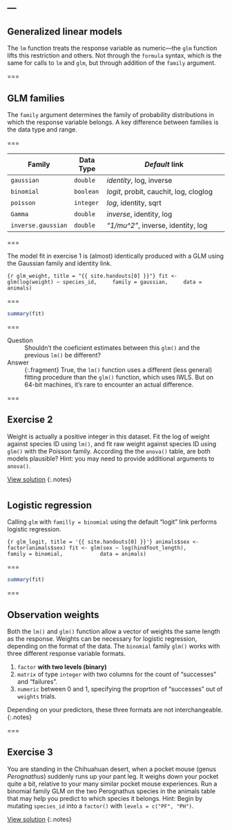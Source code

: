 ---
---

## Generalized linear models

The `lm` function treats the response variable as numeric---the `glm` function lifts this restriction and others. Not through the `formula` syntax, which is the same for calls to `lm`  and `glm`, but through addition of the `family` argument.

===

## GLM families

The `family` argument determines the family of probability distributions in which the response variable belongs. A key difference between families is the data type and range.

===

| Family             | Data Type | *Default* link                         |
|--------------------|-----------|----------------------------------------|
| `gaussian`         | `double`  | *identity*, log, inverse               |
| `binomial`         | `boolean` | *logit*, probit, cauchit, log, cloglog |
| `poisson`          | `integer` | *log*, identity, sqrt                  |
| `Gamma`            | `double`  | *inverse*, identity, log               |
| `inverse.gaussian` | `double`  | *"1/mu^2"*, inverse, identity, log     |

===

The model fit in exercise 1 is (almost) identically produced with a GLM
using the Gaussian family and identity link.

```{r glm_weight, title = "{{ site.handouts[0] }}"}
fit <- glm(log(weight) ~ species_id,
    family = gaussian,
    data = animals)
```

===

```r
summary(fit)
```

===

Question
: Shouldn't the coeficient estimates between this `glm()` and the previous
`lm()` be different?

Answer
: {:.fragment} True, the `lm()` function uses a different (less general) fitting procedure than the `glm()` function, which uses IWLS. But on 64-bit machines,
it's rare to encounter an actual difference.

===

## Exercise 2

Weight is actually a positive integer in this dataset. Fit the log of weight
against species ID using `lm()`, and fit raw weight against species ID using
`glm()` with the Poisson family. According the the `anova()` table, are both
models plausible? Hint: you may need to provide additional arguments to
`anova()`.

[View solution](#solution-2)
{:.notes}

<!--
===

## Learn to link

Correct use of the `link` argument to the family requires in-depth knowledge
about generalized linear models---not our objective here. A common mistake to
avoid, however, is assuming that `glm` applies the transfromation given as
`link` to the response variable.

```r
## THIS IS PROBABLY NOT WHAT YOU WANT!
fit <- glm(weight ~ hindfoot_length,
    family = gaussian(link = `log`),
    data = animals)
```
-->

===

## Logistic regression

Calling `glm` with `familly = binomial` using the default "logit" link performs
logistic regression.

```{r glm_logit, title = '{{ site.handouts[0] }}'}
animals$sex <- factor(animals$sex)
fit <- glm(sex ~ log(hindfoot_length),
           family = binomial,
           data = animals)
```

===

```r
summary(fit)
```

===

## Observation weights

Both the `lm()` and `glm()` function allow a vector of weights the same length
as the response. Weights can be necessary for logistic regression, depending on
the format of the data. The `binomial` family `glm()` works with three different
response variable formats.

1. `factor` **with two levels (binary)**
1. `matrix` of type `integer` with two columns for the count of "successes" and "failures".
1. `numeric` between 0 and 1, specifying the proprtion of "successes" out of `weights` trials.

Depending on your predictors, these three formats are not interchangeable.
{:.notes}

===

## Exercise 3

You are standing in the Chihuahuan desert, when a pocket mouse (genus
*Perognathus*) suddenly runs up your pant leg. It weighs down your pocket quite
a bit, relative to your many similar pocket mouse experiences. Run a binomial
family GLM on the two Perognathus species in the animals table that may help you
predict to which species it belongs. Hint: Begin by mutating `species_id` into a
`factor()` with `levels = c("PF", "PH")`.

[View solution](#solution-3)
{:.notes}
